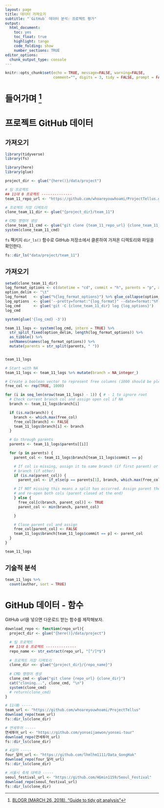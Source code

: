```yaml
---
layout: page
title: 데이터 가져오기
subtitle: "`GitHub` 데이터 분석: 프로젝트 평가"
output:
  html_document: 
    toc: yes
    toc_float: true
    highlight: tango
    code_folding: show
    number_sections: TRUE
editor_options: 
  chunk_output_type: console
---
```

 
``` r
knitr::opts_chunk$set(echo = TRUE, message=FALSE, warning=FALSE,
                      comment="", digits = 3, tidy = FALSE, prompt = FALSE, fig.align = 'center')

```

# 들어가며 [^github-data-analysis] {#github-intro}

[^github-data-analysis]: [BLOGR (MARCH 26, 2018), "Guide to tidy git analysis"](https://drsimonj.svbtle.com/embarking-on-a-tidy-git-analysis)

# 프로젝트 GitHub 데이터 {#project-github-data}

## 가져오기 {#project-github-data-import}

```r
library(tidyverse)
library(fs)

library(here)
library(glue)

project_dir <- glue("{here()}/data/project")

# 팀 프로젝트 
## 11대 0 프로젝트 --------------
team_11_repo_url <- "https://github.com/whoareyouwhoami/ProjectTellus.git"

# 프로젝트 저장 디렉토리
clone_team_11_dir <- glue("{project_dir}/team_11")

# CMD 명령어 생성
clone_team_11_cmd <- glue("git clone {team_11_repo_url} {clone_team_11_dir}")
system(clone_team_11_cmd)
```

`fs` 팩키지 `dir_ls()` 함수로 GitHub 저장소에서 클론하여 가져온 디렉토리와 파일을 확인한다.

```r
fs::dir_ls("data/project/team_11")
```


## 가져오기 {#project-github-data-log}

```r
setwd(clone_team_11_dir)
log_format_options <- c(datetime = "cd", commit = "h", parents = "p", author = "an", subject = "s")
option_delim <- "\t"
log_format   <- glue("%{log_format_options}") %>% glue_collapse(option_delim)
log_options  <- glue('--pretty=format:"{log_format}" --date=format:"%Y-%m-%d %H:%M:%S"')
log_cmd      <- glue('git -C {clone_team_11_dir} log {log_options}')
log_cmd

system(glue('{log_cmd} -3'))
```


```r
team_11_logs <- system(log_cmd, intern = TRUE) %>% 
  str_split_fixed(option_delim, length(log_format_options)) %>% 
  as_tibble() %>% 
  setNames(names(log_format_options)) %>% 
  mutate(parents = str_split(parents, " "))


team_11_logs
```


```r
# Start with NA
team_11_logs <- team_11_logs %>% mutate(branch = NA_integer_)

# Create a boolean vector to represent free columns (1000 should be plenty!)
free_col <- rep(TRUE, 1000)

for (i in seq_len(nrow(team_11_logs) - 1)) { # - 1 to ignore root
  # Check current branch col and assign open col if NA
  branch <- team_11_logs$branch[i]

  if (is.na(branch)) {
    branch <- which.max(free_col)
    free_col[branch] <- FALSE
    team_11_logs$branch[i] <- branch
  }

  # Go through parents
  parents <- team_11_logs$parents[[i]]

  for (p in parents) {
    parent_col <- team_11_logs$branch[team_11_logs$commit == p]

    # If col is missing, assign it to same branch (if first parent) or new
    # branch (if other)
    if (is.na(parent_col)) {
      parent_col <- if_else(p == parents[1], branch, which.max(free_col))

    # If NOT missing this means a split has occurred. Assign parent the lowest
    # and re-open both cols (parent closed at the end)
    } else {
      free_col[c(branch, parent_col)] <- TRUE
      parent_col <- min(branch, parent_col)

    }

    # Close parent col and assign
    free_col[parent_col] <- FALSE
    team_11_logs$branch[team_11_logs$commit == p] <- parent_col
  }
}

team_11_logs
```

## 기술적 분석 {#rstat-project}

```r
team_11_logs %>% 
  count(author, sort = TRUE)
```

# GitHub 데이터 - 함수 {#project-github-function}

GitHub url을 넣으면 다운로드 받는 함수를 제작해보자.

```r

download_repo <- function(repo_url){
  project_dir <- glue("{here()}/data/project")

  # 팀 프로젝트 
  ## 11대 0 프로젝트 --------------
  repo_name <- str_extract(repo_url, "[^/]*$")
  
  # 프로젝트 저장 디렉토리
  clone_dir <<- glue("{project_dir}/{repo_name}")
  
  # CMD 명령어 생성
  clone_cmd <- glue("git clone {repo_url} {clone_dir}")
  cat("cloning...", clone_cmd, "\n")
  system(clone_cmd)
  # return(clone_cmd)
}

# 11대0 -----
team_url <- "https://github.com/whoareyouwhoami/ProjectTellus"
download_repo(team_url)
fs::dir_ls(clone_dir)

# 연세투어 -----
연세투어_url <- "https://github.com/yonseijaewon/yonsei-tour"
download_repo(연세투어_url)
fs::dir_ls(clone_dir)

# 4달러 -----
four_달러_url <- "https://github.com/lhmlhm1111/Data_GongHak"
download_repo(four_달러_url)
fs::dir_ls(clone_dir)

# 서울시 축제 대백과 -----
seoul_festival_url <- "https://github.com/HGmin1159/Seoul_Festival"
download_repo(seoul_festival_url)
fs::dir_ls(clone_dir)
```



